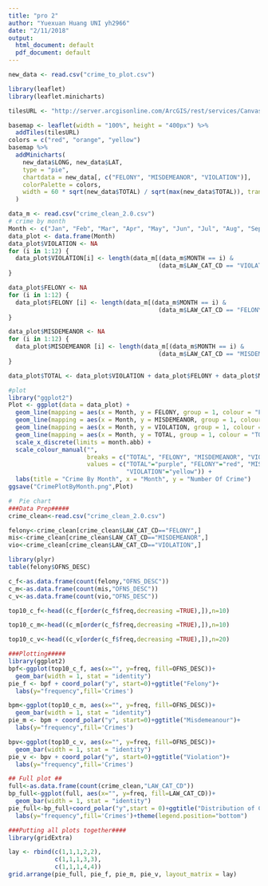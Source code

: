 ```yaml
---
title: "pro 2"
author: "Yuexuan Huang UNI yh2966"
date: "2/11/2018"
output:
  html_document: default
  pdf_document: default
---
```


```R
new_data <- read.csv("crime_to_plot.csv")

library(leaflet)
library(leaflet.minicharts)

tilesURL <- "http://server.arcgisonline.com/ArcGIS/rest/services/Canvas/World_Light_Gray_Base/MapServer/tile/{z}/{y}/{x}"

basemap <- leaflet(width = "100%", height = "400px") %>%
  addTiles(tilesURL)
colors = c("red", "orange", "yellow")
basemap %>%
  addMinicharts(
    new_data$LONG, new_data$LAT,
    type = "pie",
    chartdata = new_data[, c("FELONY", "MISDEMEANOR", "VIOLATION")], 
    colorPalette = colors, 
    width = 60 * sqrt(new_data$TOTAL) / sqrt(max(new_data$TOTAL)), transitionTime = 0
  )
```

```R
data_m <- read.csv("crime_clean_2.0.csv")
# crime by month
Month <- c("Jan", "Feb", "Mar", "Apr", "May", "Jun", "Jul", "Aug", "Sep", "Oct", "Nov", "Dec")
data_plot <- data.frame(Month)
data_plot$VIOLATION <- NA
for (i in 1:12) {
  data_plot$VIOLATION[i] <- length(data_m[(data_m$MONTH == i) & 
                                          (data_m$LAW_CAT_CD == "VIOLATION"), ]$Zipcode)
}

data_plot$FELONY <- NA
for (i in 1:12) {
  data_plot$FELONY [i] <- length(data_m[(data_m$MONTH == i) & 
                                          (data_m$LAW_CAT_CD == "FELONY"), ]$Zipcode)
}

data_plot$MISDEMEANOR <- NA
for (i in 1:12) {
  data_plot$MISDEMEANOR [i] <- length(data_m[(data_m$MONTH == i) & 
                                          (data_m$LAW_CAT_CD == "MISDEMEANOR"), ]$Zipcode)
}

data_plot$TOTAL <- data_plot$VIOLATION + data_plot$FELONY + data_plot$MISDEMEANOR

#plot
library("ggplot2")
Plot <- ggplot(data = data_plot) +
  geom_line(mapping = aes(x = Month, y = FELONY, group = 1, colour = "FELONY")) +
  geom_line(mapping = aes(x = Month, y = MISDEMEANOR, group = 1, colour = "MISDEMEANOR")) +
  geom_line(mapping = aes(x = Month, y = VIOLATION, group = 1, colour = "VIOLATION")) +
  geom_line(mapping = aes(x = Month, y = TOTAL, group = 1, colour = "TOTAL")) +
  scale_x_discrete(limits = month.abb) +
  scale_colour_manual("", 
                      breaks = c("TOTAL", "FELONY", "MISDEMEANOR", "VIOLATION"),
                      values = c("TOTAL"="purple", "FELONY"="red", "MISDEMEANOR"="orange", 
                                 "VIOLATION"="yellow")) +
  labs(title = "Crime By Month", x = "Month", y = "Number Of Crime")
ggsave("CrimePlotByMonth.png",Plot)
```

```R
#  Pie chart
###Data Prep#####
crime_clean<-read.csv("crime_clean_2.0.csv")

felony<-crime_clean[crime_clean$LAW_CAT_CD=="FELONY",]
mis<-crime_clean[crime_clean$LAW_CAT_CD=="MISDEMEANOR",]
vio<-crime_clean[crime_clean$LAW_CAT_CD=="VIOLATION",]

library(plyr)
table(felony$OFNS_DESC)

c_f<-as.data.frame(count(felony,"OFNS_DESC"))
c_m<-as.data.frame(count(mis,"OFNS_DESC"))
c_v<-as.data.frame(count(vio,"OFNS_DESC"))

top10_c_f<-head((c_f[order(c_f$freq,decreasing =TRUE),]),n=10)

top10_c_m<-head((c_m[order(c_f$freq,decreasing =TRUE),]),n=10)

top10_c_v<-head((c_v[order(c_f$freq,decreasing =TRUE),]),n=20)

###Plotting#####
library(ggplot2)
bpf<-ggplot(top10_c_f, aes(x="", y=freq, fill=OFNS_DESC))+
  geom_bar(width = 1, stat = "identity")
pie_f <- bpf + coord_polar("y", start=0)+ggtitle("Felony")+
  labs(y="frequency",fill='Crimes')

bpm<-ggplot(top10_c_m, aes(x="", y=freq, fill=OFNS_DESC))+
  geom_bar(width = 1, stat = "identity")
pie_m <- bpm + coord_polar("y", start=0)+ggtitle("Misdemeanour")+
  labs(y="frequency",fill='Crimes')

bpv<-ggplot(top10_c_v, aes(x="", y=freq, fill=OFNS_DESC))+
  geom_bar(width = 1, stat = "identity")
pie_v <- bpv + coord_polar("y", start=0)+ggtitle("Violation")+
  labs(y="frequency",fill='Crimes')

## Full plot ##
full<-as.data.frame(count(crime_clean,"LAW_CAT_CD"))
bp_full<-ggplot(full, aes(x="", y=freq, fill=LAW_CAT_CD))+
  geom_bar(width = 1, stat = "identity")
pie_full<-bp_full+coord_polar("y",start = 0)+ggtitle("Distribution of Crimes by Law categorization")+
  labs(y="frequency",fill='Crimes')+theme(legend.position="bottom")

###Putting all plots together####
library(gridExtra)

lay <- rbind(c(1,1,1,2,2),
             c(1,1,1,3,3),
             c(1,1,1,4,4))
grid.arrange(pie_full, pie_f, pie_m, pie_v, layout_matrix = lay)

```










